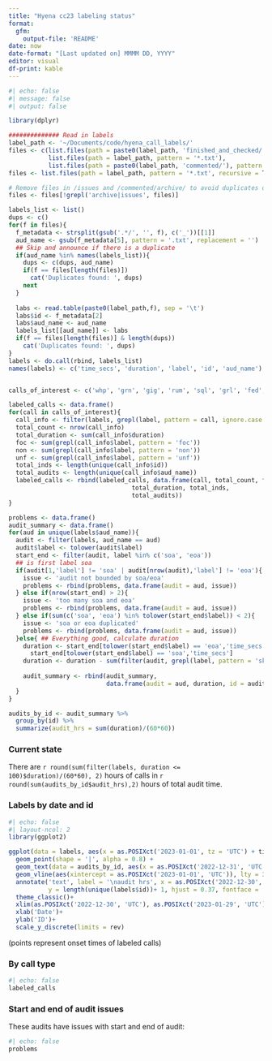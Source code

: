 ```yaml
---
title: "Hyena cc23 labeling status"
format:
  gfm:
    output-file: 'README'
date: now
date-format: "[Last updated on] MMMM DD, YYYY"
editor: visual
df-print: kable
---
```


```r
#| echo: false
#| message: false
#| output: false

library(dplyr)

############## Read in labels
label_path <- '~/Documents/code/hyena_call_labels/'
files <- c(list.files(path = paste0(label_path, 'finished_and_checked/'), pattern = '*.txt'),
           list.files(path = label_path, pattern = '*.txt'),
           list.files(path = paste0(label_path, 'commented/'), pattern = '*.txt'))
files <- list.files(path = label_path, pattern = '*.txt', recursive = T)

# Remove files in /issues and /commented/archive/ to avoid duplicates or bad data
files <- files[!grepl('archive|issues', files)]

labels_list <- list()
dups <- c()
for(f in files){
  f_metadata <- strsplit(gsub('.*/', '', f), c('_'))[[1]]
  aud_name <- gsub(f_metadata[5], pattern = '.txt', replacement = '')
  ## Skip and announce if there is a duplicate
  if(aud_name %in% names(labels_list)){
    dups <- c(dups, aud_name)
    if(f == files[length(files)])
      cat('Duplicates found: ', dups)
    next
  }
  
  labs <- read.table(paste0(label_path,f), sep = '\t')
  labs$id <- f_metadata[2]
  labs$aud_name <- aud_name
  labels_list[[aud_name]] <- labs
  if(f == files[length(files)] & length(dups))   
    cat('Duplicates found: ', dups)
}
labels <- do.call(rbind, labels_list)
names(labels) <- c('time_secs', 'duration', 'label', 'id', 'aud_name')


calls_of_interest <- c('whp', 'grn', 'gig', 'rum', 'sql', 'grl', 'fed', 'str', 'oth', 'syn')

labeled_calls <- data.frame()
for(call in calls_of_interest){
  call_info <- filter(labels, grepl(label, pattern = call, ignore.case = T))
  total_count <- nrow(call_info)
  total_duration <- sum(call_info$duration)
  foc <- sum(grepl(call_info$label, pattern = 'foc'))
  non <- sum(grepl(call_info$label, pattern = 'non'))
  unf <- sum(grepl(call_info$label, pattern = 'unf'))
  total_inds <- length(unique(call_info$id))
  total_audits <- length(unique(call_info$aud_name))
  labeled_calls <- rbind(labeled_calls, data.frame(call, total_count, foc, non, unf, 
                                  total_duration, total_inds,
                                  total_audits))
}

problems <- data.frame()
audit_summary <- data.frame()
for(aud in unique(labels$aud_name)){
  audit <- filter(labels, aud_name == aud)
  audit$label <- tolower(audit$label)
  start_end <- filter(audit, label %in% c('soa', 'eoa'))
  ## is first label soa
  if(audit[1,'label'] != 'soa' | audit[nrow(audit),'label'] != 'eoa'){
    issue <- 'audit not bounded by soa/eoa'
    problems <- rbind(problems, data.frame(audit = aud, issue))
  } else if(nrow(start_end) > 2){
    issue <- 'too many soa and eoa'
    problems <- rbind(problems, data.frame(audit = aud, issue))
  } else if(sum(c('soa', 'eoa') %in% tolower(start_end$label)) < 2){
    issue <- 'soa or eoa duplicated'
    problems <- rbind(problems, data.frame(audit = aud, issue))
  }else{ ## Everything good, calculate duration
    duration <- start_end[tolower(start_end$label) == 'eoa','time_secs'] - 
      start_end[tolower(start_end$label) == 'soa','time_secs']
    duration <- duration - sum(filter(audit, grepl(label, pattern = 'skip'))$duration)
    
    audit_summary <- rbind(audit_summary,
                           data.frame(audit = aud, duration, id = audit$id[1]))
  } 
}

audits_by_id <- audit_summary %>%
  group_by(id) %>%
  summarize(audit_hrs = sum(duration)/(60*60))
```

### Current state

There are `r round(sum(filter(labels, duration <= 100)$duration)/(60*60), 2)` hours of calls in `r round(sum(audits_by_id$audit_hrs),2)` hours of total audit time.

### Labels by date and id

```r
#| echo: false
#| layout-ncol: 2
library(ggplot2)

ggplot(data = labels, aes(x = as.POSIXct('2023-01-01', tz = 'UTC') + time_secs, y = id))+
  geom_point(shape = '|', alpha = 0.8) + 
  geom_text(data = audits_by_id, aes(x = as.POSIXct('2022-12-31', 'UTC'), label = round(audit_hrs, 2)), fontface = 'bold')+
  geom_vline(aes(xintercept = as.POSIXct('2023-01-01', 'UTC')), lty = 3)+
  annotate('text', label = '\naudit hrs', x = as.POSIXct('2022-12-30', 'UTC'), 
           y = length(unique(labels$id))+ 1, hjust = 0.37, fontface = 'bold.italic')+
  theme_classic()+
  xlim(as.POSIXct('2022-12-30', 'UTC'), as.POSIXct('2023-01-29', 'UTC'))+
  xlab('Date')+
  ylab('ID')+
  scale_y_discrete(limits = rev)
```

(points represent onset times of labeled calls)

### By call type

```r
#| echo: false
labeled_calls
```

### Start and end of audit issues

These audits have issues with start and end of audit:

```r
#| echo: false
problems
```
